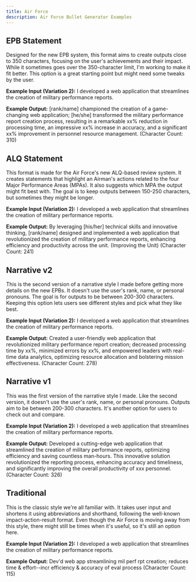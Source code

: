 ```yaml
---
title: Air Force
description: Air Force Bullet Generator Examples
---
```


## EPB Statement

Designed for the new EPB system, this format aims to create outputs close to 350 characters, focusing on the user's achievements and their impact. While it sometimes goes over the 350-character limit, I'm working to make it fit better. This option is a great starting point but might need some tweaks by the user.

**Example Input (Variation 2):**
I developed a web application that streamlines the creation of military performance reports.

**Example Output:**
[rank/name] championed the creation of a game-changing web application; [he/she] transformed the military performance report creation process, resulting in a remarkable xx% reduction in processing time, an impressive xx% increase in accuracy, and a significant xx% improvement in personnel resource management. (Character Count: 310)

## ALQ Statement

This format is made for the Air Force's new ALQ-based review system. It creates statements that highlight an Airman's actions related to the four Major Performance Areas (MPAs). It also suggests which MPA the output might fit best with. The goal is to keep outputs between 150-250 characters, but sometimes they might be longer.

**Example Input (Variation 2):**
I developed a web application that streamlines the creation of military performance reports.

**Example Output:**
By leveraging [his/her] technical skills and innovative thinking, [rank/name] designed and implemented a web application that revolutionized the creation of military performance reports, enhancing efficiency and productivity across the unit. (Improving the Unit) (Character Count: 241)

## Narrative v2

This is the second version of a narrative style I made before getting more details on the new EPBs. It doesn't use the user's rank, name, or personal pronouns. The goal is for outputs to be between 200-300 characters. Keeping this option lets users see different styles and pick what they like best.

**Example Input (Variation 2):**
I developed a web application that streamlines the creation of military performance reports.

**Example Output:**
Created a user-friendly web application that revolutionized military performance report creation; decreased processing time by xx%, minimized errors by xx%, and empowered leaders with real-time data analytics, optimizing resource allocation and bolstering mission effectiveness. (Character Count: 278)

## Narrative v1

This was the first version of the narrative style I made. Like the second version, it doesn't use the user's rank, name, or personal pronouns. Outputs aim to be between 200-300 characters. It's another option for users to check out and compare.

**Example Input (Variation 2):**
I developed a web application that streamlines the creation of military performance reports.

**Example Output:**
Developed a cutting-edge web application that streamlined the creation of military performance reports, optimizing efficiency and saving countless man-hours. This innovative solution revolutionized the reporting process, enhancing accuracy and timeliness, and significantly improving the overall productivity of xxx personnel. (Character Count: 326)

## Traditional

This is the classic style we're all familiar with. It takes user input and shortens it using abbreviations and shorthand, following the well-known impact-action-result format. Even though the Air Force is moving away from this style, there might still be times when it's useful, so it's still an option here.

**Example Input (Variation 2):**
I developed a web application that streamlines the creation of military performance reports.

**Example Output:**
Dev'd web app streamlining mil perf rpt creation; reduces time & effort--incr efficiency & accuracy of eval process (Character Count: 115)

